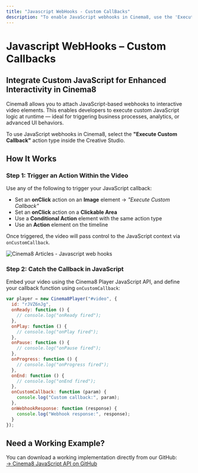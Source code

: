 ```yaml
---
title: "Javascript WebHooks - Custom CallBacks"
description: "To enable JavaScript webhooks in Cinema8, use the 'Execute Custom Callback' action type. Setting up a JavaScript webhook in Cinema8 is a simple two-step process."
---
```



# Javascript WebHooks – Custom Callbacks

## Integrate Custom JavaScript for Enhanced Interactivity in Cinema8

Cinema8 allows you to attach JavaScript-based webhooks to interactive video elements. This enables developers to execute custom JavaScript logic at runtime — ideal for triggering business processes, analytics, or advanced UI behaviors.

<Callout type="info">
To use JavaScript webhooks in Cinema8, select the <strong>"Execute Custom Callback"</strong> action type inside the Creative Studio.
</Callout>

## How It Works

<Steps>

### Step 1: Trigger an Action Within the Video

Use any of the following to trigger your JavaScript callback:

- Set an **onClick** action on an **Image** element → _"Execute Custom Callback"_
- Set an **onClick** action on a **Clickable Area**
- Use a **Conditional Action** element with the same action type
- Use an **Action** element on the timeline

Once triggered, the video will pass control to the JavaScript context via `onCustomCallback`.

![Cinema8 Articles - Javascript web hooks](/screenshot/execute-custom-callback-1-1-2-1.webp)

### Step 2: Catch the Callback in JavaScript

Embed your video using the Cinema8 Player JavaScript API, and define your callback function using `onCustomCallback`:

```js filename="custom-callback.js" showLineNumbers
var player = new Cinema8Player("#video", {
  id: "rJVZ6nJg",
  onReady: function () {
    // console.log("onReady fired");
  },
  onPlay: function () {
    // console.log("onPlay fired");
  },
  onPause: function () {
    // console.log("onPause fired");
  },
  onProgress: function () {
    // console.log("onProgress fired");
  },
  onEnd: function () {
    // console.log("onEnd fired");
  },
  onCustomCallback: function (param) {
    console.log("Custom callback:", param);
  },
  onWebhookResponse: function (response) {
    console.log("Webhook response:", response);
  }
});
```

</Steps>

## Need a Working Example?

You can download a working implementation directly from our GitHub:  
[→ Cinema8 JavaScript API on GitHub](https://github.com/cinema8)
